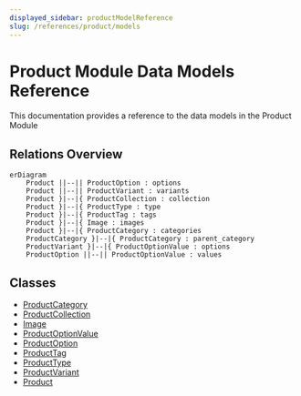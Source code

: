 ```yaml
---
displayed_sidebar: productModelReference
slug: /references/product/models
---
```



# Product Module Data Models Reference

This documentation provides a reference to the data models in the Product Module

## Relations Overview

```mermaid
erDiagram
	Product ||--|| ProductOption : options
	Product ||--|| ProductVariant : variants
	Product }|--|{ ProductCollection : collection
	Product }|--|{ ProductType : type
	Product }|--|{ ProductTag : tags
	Product }|--|{ Image : images
	Product }|--|{ ProductCategory : categories
	ProductCategory }|--|{ ProductCategory : parent_category
	ProductVariant }|--|{ ProductOptionValue : options
	ProductOption ||--|| ProductOptionValue : values

```

## Classes

- [ProductCategory](../product_models/classes/product_models.ProductCategory.mdx)
- [ProductCollection](../product_models/classes/product_models.ProductCollection.mdx)
- [Image](../product_models/classes/product_models.Image.mdx)
- [ProductOptionValue](../product_models/classes/product_models.ProductOptionValue.mdx)
- [ProductOption](../product_models/classes/product_models.ProductOption.mdx)
- [ProductTag](../product_models/classes/product_models.ProductTag.mdx)
- [ProductType](../product_models/classes/product_models.ProductType.mdx)
- [ProductVariant](../product_models/classes/product_models.ProductVariant.mdx)
- [Product](../product_models/classes/product_models.Product.mdx)
